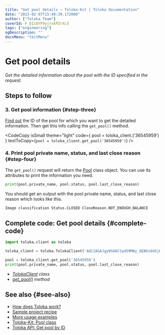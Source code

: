 ```yaml
---
title: "Get pool details — Toloka-Kit | Toloka documentation"
date: "2023-02-07T15:40:39.172060"
author: ["Toloka Team"]
coverId: F_bIcOYF9yjrxkPZrXc3
tags: ["engineering"]
ogDescription: ""
docsMenu: "tkitMenu"
---
```



# Get pool details

_Get the detailed information about the pool with the ID specified in the request._

## Steps to follow

<Import/>

<Instantiate/>

### 3. Get pool information {#step-three}

[Find out](/docs-new/toloka-kit/recipes/get-pools) the ID of the pool for which you want to get the detailed information. Then get this info calling the `get_pool()` method.

<CodeCopy
  isSmall
  theme="light"
  code={
    <HighlightChildren language="python">
      pool = toloka_client.<Term term="get_pool"><GetPool/></Term>('36545959')
    </HighlightChildren>
  }
  textToCopy={`pool = toloka_client.get_pool('36545959')`}
/>

### 4. Print pool private name, status, and last close reason {#step-four}

The `get_pool()` request will return the [Pool](/docs-new/toloka-kit/reference/toloka.client.pool.Pool) class object. You can use its attributes to print the information you need.

```python
print(pool.private_name, pool.status, pool.last_close_reason)
```

You should get an output with the pool private name, status, and last close reason which looks like this.

```bash
Image classification Status.CLOSED CloseReason.NOT_ENOUGH_BALANCE
```

## Complete code: Get pool details {#complete-code}

```python
import toloka.client as toloka

toloka_client = toloka.TolokaClient('AQC2AGAJgyNSA8CtpdO9MWy_QEB6s6kDjHUoElE', 'PRODUCTION')

pool = toloka_client.get_pool('36545959')
print(pool.private_name, pool.status, pool.last_close_reason)
```

<Note mode="tip" title="List of classes and methods used in this recipe">

- _[TolokaClient](/docs-new/toloka-kit/reference/toloka.client.TolokaClient) class_
- _[get_pool()](/docs-new/toloka-kit/reference/toloka.client.TolokaClient.get_pool) method_

</Note>

## See also {#see-also}

- [How does Toloka work?](/docs-new/guide/overview)
- [Sample project recipe](/docs-new/toloka-kit/recipes/learn-basics)
- [More usage examples](/docs-new/toloka-kit/recipes/use-cases)
- [Toloka-Kit: Pool class](/docs-new/toloka-kit/reference/toloka.client.pool.Pool)
- [Toloka API: Get pool by ID](https://toloka.ai/docs/api/api-reference/#get-/pools/-id-)

